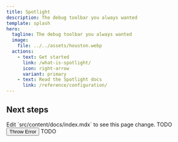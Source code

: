 ```yaml
---
title: Spotlight
description: The debug toolbar you always wanted
template: splash
hero:
  tagline: The debug toolbar you always wanted
  image:
    file: ../../assets/houston.webp
  actions:
    - text: Get started
      link: /what-is-spotlight/
      icon: right-arrow
      variant: primary
    - text: Read the Spotlight docs
      link: /reference/configuration/
---
```



## Next steps

<CardGrid stagger>
  <Card title="Easy to customize" icon="pencil">
    Edit `src/content/docs/index.mdx` to see this page change.
  </Card>
  <Card title="TODO" icon="add-document">
    TODO
  </Card>
  <Card title="TODO" icon="setting">
    <button onClick="throw new Error('Houston, we have a problem!')">Throw Error</button>
  </Card>
  <Card title="TODO" icon="open-book">
    TODO
  </Card>
</CardGrid>
